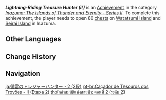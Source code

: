 {{Achievement Infobox
|title        = Lightning-Riding Treasure Hunter (II)
|id           = 80106
|order id     = 0106
|category     = Inazuma: The Islands of Thunder and Eternity - Series II
|description  = Open 80 [[chests]] on [[Watatsumi Island]] and [[Seirai Island]] in [[Inazuma]].
|requirements = 
|primogems    = 10
|tracking     = Tracks the amount of chests opened.
|topic        = Chests
|set          = Lightning-Riding Treasure Hunter (II)
|tier         = 2
|tiers_total  = 3
}}
'''''Lightning-Riding Treasure Hunter (II)''''' is an [[Achievement]] in the category ''[[Inazuma: The Islands of Thunder and Eternity - Series II]]''. To complete this achievement, the player needs to open 80 [[chests]] on [[Watatsumi Island]] and [[Seirai Island]] in Inazuma.
<!--
==Trivia==

==Video Guides==
{{EVT
|video1   = 
|caption1 = 
}}
-->
==Other Languages==
{{Other Languages|Transclude=Lightning-Riding Treasure Hunter (II)}}

==Change History==
{{Change History|2.1}}
<!--
==References==
{{Reflist}}
-->
==Navigation==
{{Achievement Navbox}}

[[ja:循雷のトレジャーハンター・2 (2段)]]
[[pt-br:Caçador de Tesouros dos Trovões - II (Etapa 2)]]
[[th:นักล่าสมบัติแห่งสายฟ้า: ตอนที่ 2 (ระดับ 2)]]